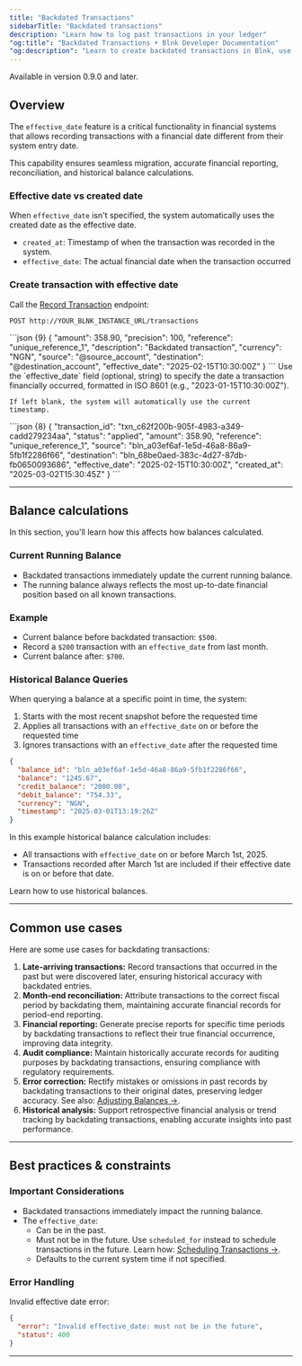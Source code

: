 ```yaml
---
title: "Backdated Transactions"
sidebarTitle: "Backdated transactions"
description: "Learn how to log past transactions in your ledger"
"og:title": "Backdated Transactions • Blnk Developer Documentation"
"og:description": "Learn to create backdated transactions in Blnk, use effective dates, and handle historical accounting scenarios with precision"
---
```



<Info>Available in version 0.9.0 and later.</Info>

## Overview

The `effective_date` feature is a critical functionality in financial systems that allows recording transactions with a financial date different from their system entry date. 

This capability ensures seamless migration, accurate financial reporting, reconciliation, and historical balance calculations.

### Effective date vs created date

When `effective_date` isn't specified, the system automatically uses the created date as the effective date.

* `created_at`: Timestamp of when the transaction was recorded in the system.
* `effective_date`: The actual financial date when the transaction occurred

### Create transaction with effective date

Call the [Record Transaction](/reference/create-transaction) endpoint:

```
POST http://YOUR_BLNK_INSTANCE_URL/transactions
```

<Tabs>
  <Tab title="Request body">
  ```json {9}
  {
    "amount": 358.90,
    "precision": 100,
    "reference": "unique_reference_1",
    "description": "Backdated transaction",
    "currency": "NGN",
    "source": "@source_account",
    "destination": "@destination_account",
    "effective_date": "2025-02-15T10:30:00Z"
  }
  ```

  <Tip>
    Use the `effective_date` field (optional, string) to specify the date a transaction financially occurred, formatted in ISO 8601 (e.g., "2023-01-15T10:30:00Z"). 
    
    If left blank, the system will automatically use the current timestamp.
  </Tip>
  </Tab>
  <Tab title="Response example">
  ```json {8}
  {
    "transaction_id": "txn_c62f200b-905f-4983-a349-cadd279234aa",
    "status": "applied",
    "amount": 358.90,
    "reference": "unique_reference_1",
    "source": "bln_a03ef6af-1e5d-46a8-86a9-5fb1f2286f66",
    "destination": "bln_68be0aed-383c-4d27-87db-fb0650093686",
    "effective_date": "2025-02-15T10:30:00Z",
    "created_at": "2025-03-02T15:30:45Z"
  }
  ```
  </Tab>
</Tabs>

---

## Balance calculations

In this section, you'll learn how this affects how balances calculated.

### Current Running Balance

* Backdated transactions immediately update the current running balance.
* The running balance always reflects the most up-to-date financial position based on all known transactions.

### Example

* Current balance before backdated transaction: `$500`.
* Record a `$200` transaction with an `effective_date` from last month.
* Current balance after: `$700`.

### Historical Balance Queries

When querying a balance at a specific point in time, the system:

1. Starts with the most recent snapshot before the requested time
2. Applies all transactions with an `effective_date` on or before the requested time
3. Ignores transactions with an `effective_date` after the requested time

```json Response example
{
  "balance_id": "bln_a03ef6af-1e5d-46a8-86a9-5fb1f2286f66",
  "balance": "1245.67",
  "credit_balance": "2000.00",
  "debit_balance": "754.33",
  "currency": "NGN",
  "timestamp": "2025-03-01T13:19:26Z"
}
```

In this example historical balance calculation includes:

* All transactions with `effective_date` on or before March 1st, 2025.
*  Transactions recorded after March 1st are included if their effective date is on or before that date.

<Card title="Historical balances" icon="clock" href="/balances/historical-balances">
  Learn how to use historical balances.
</Card>

---

## Common use cases

Here are some use cases for backdating transactions:

1. **Late-arriving transactions:** Record transactions that occurred in the past but were discovered later, ensuring historical accuracy with backdated entries.
2. **Month-end reconciliation:** Attribute transactions to the correct fiscal period by backdating them, maintaining accurate financial records for period-end reporting.
3. **Financial reporting:** Generate precise reports for specific time periods by backdating transactions to reflect their true financial occurrence, improving data integrity.
4. **Audit compliance:** Maintain historically accurate records for auditing purposes by backdating transactions, ensuring compliance with regulatory requirements.
5. **Error correction:** Rectify mistakes or omissions in past records by backdating transactions to their original dates, preserving ledger accuracy. See also: [Adjusting Balances →](/balances/adjusting-balances).
6. **Historical analysis:** Support retrospective financial analysis or trend tracking by backdating transactions, enabling accurate insights into past performance.

---

## Best practices & constraints

### Important Considerations

* Backdated transactions immediately impact the running balance.
* The `effective_date`:
    * Can be in the past.
    * Must not be in the future. Use `scheduled_for` instead to schedule transactions in the future. Learn how: [Scheduling Transactions →](/transactions/scheduling).
    * Defaults to the current system time if not specified.

### Error Handling

Invalid effective date error:

```json
{
  "error": "Invalid effective_date: must not be in the future",
  "status": 400
}
```

---

<NeedHelp />